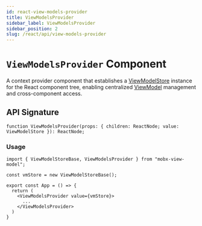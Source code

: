 ```yaml
---
id: react-view-models-provider
title: ViewModelsProvider
sidebar_label: ViewModelsProvider
sidebar_position: 2
slug: /react/api/view-models-provider
---
```


# `ViewModelsProvider` Component   

A context provider component that establishes a [ViewModelStore](/api/view-model-store/overview) instance for the React component tree,
enabling centralized [ViewModel](/api/view-models/overview) management and cross-component access.  

## API Signature
```tsx
function ViewModelsProvider(props: { children: ReactNode; value: ViewModelStore }): ReactNode;
```

### Usage  

```tsx
import { ViewModelStoreBase, ViewModelsProvider } from "mobx-view-model";

const vmStore = new ViewModelStoreBase();

export const App = () => {
  return (
    <ViewModelsProvider value={vmStore}>
      ...
    </ViewModelsProvider>
  )
}
```